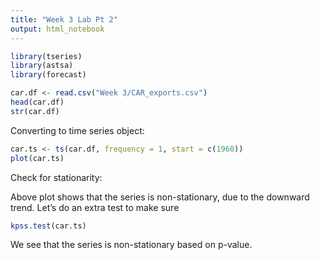 ```yaml
---
title: "Week 3 Lab Pt 2"
output: html_notebook
---
```


```r
library(tseries)
library(astsa)
library(forecast)
```


```r
car.df <- read.csv("Week 3/CAR_exports.csv")
head(car.df)
str(car.df)
```
Converting to time series object:
```r
car.ts <- ts(car.df, frequency = 1, start = c(1960))
plot(car.ts)
```
Check for stationarity:

Above plot shows that the series is non-stationary, due to the downward trend. Let's do an extra test to make sure
```r
kpss.test(car.ts)
```
We see that the series is non-stationary based on p-value.
